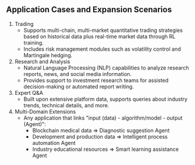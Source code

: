 ## Application Cases and Expansion Scenarios

1. Trading
   * Supports multi-chain, multi-market quantitative trading strategies based on historical data plus real-time market data through RL training.
   * Includes risk management modules such as volatility control and Martingale hedging.
2. Research and Analysis
   * Natural Language Processing (NLP) capabilities to analyze research reports, news, and social media information.
   * Provides support to investment research teams for assisted decision-making or automated report writing.
3. Expert Q&A
   * Built upon extensive platform data, supports queries about industry trends, technical details, and more.
4. Multi-Domain Extensions
   * Any application that links "input (data) - algorithm/model - output (Agent)":
      * Blockchain medical data => Diagnostic suggestion Agent
      * Development and production data => Intelligent process automation Agent
      * Industry educational resources => Smart learning assistance Agent